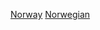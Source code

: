 {{Portal|挪威}}
{{Portal|體育運動}}
{{Year by category
| m = 2
| c = 0
| d = 1
| y = 6
| cat     = 挪威體育
| sortkey = 體育
| parent  = 各年份挪威體育
| subcat  = 2016年挪威
}}

[[Category:2016年各國體育|Norway]]
[[Category:2016年歐洲體育|Norwegian]]